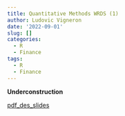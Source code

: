 ```yaml
---
title: Quantitative Methods WRDS (1)
author: Ludovic Vigneron
date: '2022-09-01'
slug: []
categories:
  - R
  - Finance
tags:
  - R
  - Finance
---
```


**Underconstruction**


[pdf_des_slides](Quantitative Methods test.pdf)

